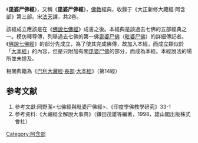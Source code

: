 {{no footnotes|time=2017-08-01T05:00:24+00:00}}
《'''毘婆尸佛經'''》，又稱《'''毘婆尸佛經'''》，[[佛教|佛教]]經典，收錄于《大正新修大藏經·阿含部》第三部。宋[[法天|法天]]譯，共2卷。

該經成立應該是在《[[佛說七佛經|佛說七佛經]]》成書之後。本經典是談過去七佛的五部經典之一。模仿釋尊傳，列舉過去七佛的第一佛[[毘婆尸佛|毘婆尸佛]]（[[毗婆尸佛|毗婆尸佛]]）的詳細傳記者。《[[佛說七佛經|佛說七佛經]]》的部分先成立，為了使其完成佛傳，故加入本經，而成立類似於「[[大本經|大本經]]」的內容，但是只附加有關[[毘婆尸佛|毘婆尸佛]]的部分，而成為本經。本經說法的場所並未提及。

相關典籍為《[[巴利大藏經|巴利大藏經]]·[[長部_(佛經)|長部]]·[[大本經|大本經]]》（第14經）

==参考文献==
#參考文獻:岡野潔<七佛經與毗婆尸佛經>、《印度學佛教學研究》33-1
#参考资料:《大藏經全解說大事典》（鎌田茂雄等編著，1998，雄山閣出版株式會社）

{{wikisource}}
{{佛教小作品}}
{{China-buddhism-book-ahan}}
[[Category:阿含部|Category:阿含部]]